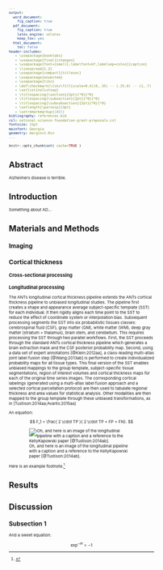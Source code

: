 ```yaml
---
output:
  word_document:
    fig_caption: true
  pdf_document:
    fig_caption: true
    latex_engine: xelatex
    keep_tex: yes
  html_document:
    toc: false
header-includes:
   - \usepackage{booktabs}
   - \usepackage[final]{changes}
   - \usepackage[font={small},labelfont=bf,labelsep=colon]{caption}
   - \linespread{1.2}
   - \usepackage[compact]{titlesec}
   - \usepackage{enumitem}
   - \usepackage{tikz}
   - \def\checkmark{\tikz\fill[scale=0.4](0,.35) -- (.25,0) -- (1,.7) -- (.25,.15) -- cycle;}
   - \setlist{nolistsep}
   - \titlespacing{\section}{2pt}{*0}{*0}
   - \titlespacing{\subsection}{2pt}{*0}{*0}
   - \titlespacing{\subsubsection}{2pt}{*0}{*0}
   - \setlength{\parskip}{3pt}
   - \setremarkmarkup{(#2)}
bibliography: references.bib
csl: national-science-foundation-grant-proposals.csl
fontsize: 11pt
mainfont: Georgia
geometry: margin=1.0in
---
```


<!--
   - \setlength{\parskip}{3pt}
   - \setlength{\topsep}{0pt}
   - \setlength{\partopsep}{0pt}
   - \setlength{\itemsep}{0pt}
   - \setlength{\floatsep}{0pt}
   - \setlength{\intextsep}{2pt}
   - \setlength{\abovecaptionskip}{2pt}
   - \setlength{\belowcaptionskip}{0pt}
-->


<style type="text/css">
body,
code.bash{
  font-size: 8px;
}
pre {
  font-size: 8px
}
</style>



```r
knitr::opts_chunk$set( cache=TRUE )
```

\pagenumbering{gobble}

# Abstract

Alzheimers disease is terrible.


\clearpage

<!--

You can add internal comments which will not be reproduced using html comment delimiters.

-->

# Introduction

Something about AD...


# Materials and Methods

## Imaging


## Cortical thickness

### Cross-sectional processing

### Longitudinal processing

The ANTs longitudinal cortical thickness pipeline extends the ANTs cortical thickness pipeline
to unbiased longitudinal studies. The pipeline first creates a shape and appearance average
subject-specific template (SST) for each individual.  It then rigidly aligns each time point to the SST to reduce the
effect of coordinate system or interpolation bias.  Subsequent processing segments
the SST into six probabilistic tissues classes:   cerebrospinal
fluid (CSF), gray matter (GM), white matter (WM), deep gray matter (striatum + thalamus),
brain stem, and cerebellum.  This requires processing the SST through two parallel workflows.  First,
the SST proceeds through the standard ANTs cortical thickness pipeline which generates
a brain extraction mask and the CSF posterior probability map.  Second, using
a data set of expert annotations [@Klein:2012aa], a class-leading multi-atlas joint label fusion step [@Wang:2013ab] is performed to
create individualized probability maps for all tissue types.  This final version of the SST enables
unbiased mappings to the group template, subject-specific tissue segmentations, region of interest volumes and
cortical thickness maps for each of the original time series images.
The corresponding cortical labelings (generated
using a multi-atlas label fusion approach and a selected cortical parcellation protocol)
are then used to tabulate regional thickness and area values for statistical analysis.
Other modalities are then mapped to the group template through these unbiased
transformations, as in [Tustison:2014aa;Avants:2015aa]


\input{sampleTexTable.tex}

An equation:

$$ F_1 =  \frac{ 2 \cdot TP }{ 2 \cdot TP + FP + FN}. $$

![Oh, and here is an image of the longitudinal pipeline with a caption and a reference
to the KellyKapowski paper [@Tustison:2014ab].](../Figures/longitudinalPipeline.png)

Here is an example footnote.[^1]

[^1]: \textcolor{blue}{For comparison, the training data set of
the MS Lesion Segmentation challenge
associated with the international MICCAI 2008 conference has a mean lesion load of
204 ($\pm$ 752) mm$^3$ per lesion and the resolution is almost twice what is used
in this study (i.e., 0.5 $\times$ 0.5 $\times$ 0.5).}





# Results


# Discussion


## Subsection 1

And a sweet equation:

$$ \exp^{-i \pi} = -1 $$



\clearpage
